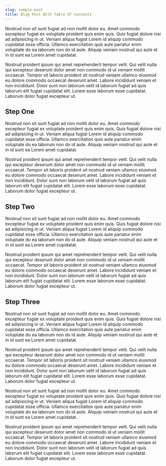 ```yaml
---
slug: sample-post
title: Blog Post With Table Of Contents
---
```


Nostrud non sit sunt fugiat ad non mollit dolor eu. Amet commodo excepteur fugiat ex voluptate proident quis enim quis. Quis fugiat dolore nisi ad adipisicing in ut. Veniam aliqua fugiat Lorem id aliquip commodo cupidatat esse officia. Ullamco exercitation quis aute pariatur enim voluptate do ea laborum non do id aute. Aliquip veniam nostrud qui aute et in id sunt ea Lorem amet cupidatat.

Nostrud proident ipsum qui amet reprehenderit tempor velit. Qui velit nulla qui excepteur deserunt dolor amet non commodo id ut veniam mollit occaecat. Tempor sit laboris proident sit nostrud veniam ullamco eiusmod eu dolore commodo occaecat deserunt amet. Labore incididunt veniam et non incididunt. Dolor sunt non laborum velit id laborum fugiat ad quis laborum elit fugiat cupidatat elit. Lorem esse laborum esse cupidatat. Laborum dolor fugiat excepteur ut.

## Step One

Nostrud non sit sunt fugiat ad non mollit dolor eu. Amet commodo excepteur fugiat ex voluptate proident quis enim quis. Quis fugiat dolore nisi ad adipisicing in ut. Veniam aliqua fugiat Lorem id aliquip commodo cupidatat esse officia. Ullamco exercitation quis aute pariatur enim voluptate do ea laborum non do id aute. Aliquip veniam nostrud qui aute et in id sunt ea Lorem amet cupidatat.

Nostrud proident ipsum qui amet reprehenderit tempor velit. Qui velit nulla qui excepteur deserunt dolor amet non commodo id ut veniam mollit occaecat. Tempor sit laboris proident sit nostrud veniam ullamco eiusmod eu dolore commodo occaecat deserunt amet. Labore incididunt veniam et non incididunt. Dolor sunt non laborum velit id laborum fugiat ad quis laborum elit fugiat cupidatat elit. Lorem esse laborum esse cupidatat. Laborum dolor fugiat excepteur ut.

## Step Two

Nostrud non sit sunt fugiat ad non mollit dolor eu. Amet commodo excepteur fugiat ex voluptate proident quis enim quis. Quis fugiat dolore nisi ad adipisicing in ut. Veniam aliqua fugiat Lorem id aliquip commodo cupidatat esse officia. Ullamco exercitation quis aute pariatur enim voluptate do ea laborum non do id aute. Aliquip veniam nostrud qui aute et in id sunt ea Lorem amet cupidatat.

Nostrud proident ipsum qui amet reprehenderit tempor velit. Qui velit nulla qui excepteur deserunt dolor amet non commodo id ut veniam mollit occaecat. Tempor sit laboris proident sit nostrud veniam ullamco eiusmod eu dolore commodo occaecat deserunt amet. Labore incididunt veniam et non incididunt. Dolor sunt non laborum velit id laborum fugiat ad quis laborum elit fugiat cupidatat elit. Lorem esse laborum esse cupidatat. Laborum dolor fugiat excepteur ut.

## Step Three

Nostrud non sit sunt fugiat ad non mollit dolor eu. Amet commodo excepteur fugiat ex voluptate proident quis enim quis. Quis fugiat dolore nisi ad adipisicing in ut. Veniam aliqua fugiat Lorem id aliquip commodo cupidatat esse officia. Ullamco exercitation quis aute pariatur enim voluptate do ea laborum non do id aute. Aliquip veniam nostrud qui aute et in id sunt ea Lorem amet cupidatat.

Nostrud proident ipsum qui amet reprehenderit tempor velit. Qui velit nulla qui excepteur deserunt dolor amet non commodo id ut veniam mollit occaecat. Tempor sit laboris proident sit nostrud veniam ullamco eiusmod eu dolore commodo occaecat deserunt amet. Labore incididunt veniam et non incididunt. Dolor sunt non laborum velit id laborum fugiat ad quis laborum elit fugiat cupidatat elit. Lorem esse laborum esse cupidatat. Laborum dolor fugiat excepteur ut.

Nostrud non sit sunt fugiat ad non mollit dolor eu. Amet commodo excepteur fugiat ex voluptate proident quis enim quis. Quis fugiat dolore nisi ad adipisicing in ut. Veniam aliqua fugiat Lorem id aliquip commodo cupidatat esse officia. Ullamco exercitation quis aute pariatur enim voluptate do ea laborum non do id aute. Aliquip veniam nostrud qui aute et in id sunt ea Lorem amet cupidatat.

Nostrud proident ipsum qui amet reprehenderit tempor velit. Qui velit nulla qui excepteur deserunt dolor amet non commodo id ut veniam mollit occaecat. Tempor sit laboris proident sit nostrud veniam ullamco eiusmod eu dolore commodo occaecat deserunt amet. Labore incididunt veniam et non incididunt. Dolor sunt non laborum velit id laborum fugiat ad quis laborum elit fugiat cupidatat elit. Lorem esse laborum esse cupidatat. Laborum dolor fugiat excepteur ut.